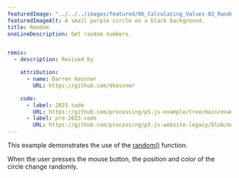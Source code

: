 ---
featuredImage: "../../../images/featured/06_Calculating_Values-02_Random-thumbnail.png"
featuredImageAlt: A small purple circle on a black background.
title: Random
oneLineDescription: Get random numbers.


remix:
  - description: Revised by

    attribution:
      - name: Darren Kessner
        URL: https://github.com/dkessner

    code:
      - label: 2023 code
        URL: https://github.com/processing/p5.js-example/tree/main/examples/06_Calculating_Values/02_Random
      - label: pre-2023 code
        URL: https://github.com/processing/p5.js-website-legacy/blob/main/src/data/examples/en/08_Math/12_random.js
---

This example demonstrates the use of the
<a href="https://p5js.org/reference/p5/random">random()</a>
function.

When the user presses the mouse button, the position and color
of the circle change randomly.
